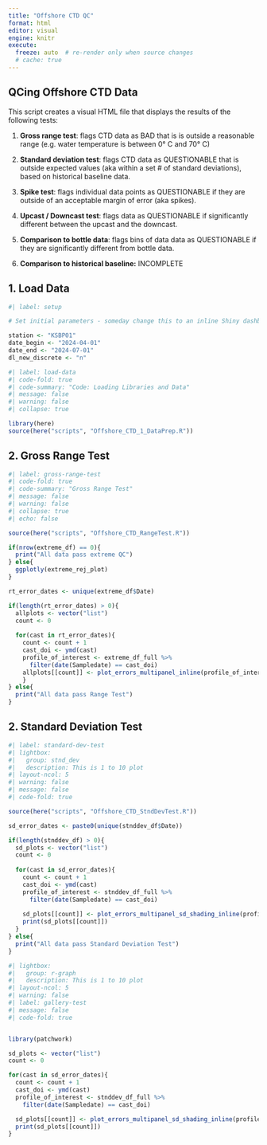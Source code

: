 ```yaml
---
title: "Offshore CTD QC"
format: html
editor: visual
engine: knitr
execute:
  freeze: auto  # re-render only when source changes
  # cache: true
---
```


## QCing Offshore CTD Data

This script creates a visual HTML file that displays the results of the following tests:

1.  **Gross range test**: flags CTD data as BAD that is is outside a reasonable range (e.g. water temperature is between 0° C and 70° C)

2.  **Standard deviation test**: flags CTD data as QUESTIONABLE that is outside expected values (aka within a set \# of standard deviations), based on historical baseline data.

3.  **Spike test**: flags individual data points as QUESTIONABLE if they are outside of an acceptable margin of error (aka spikes).

4.  **Upcast / Downcast test**: flags data as QUESTIONABLE if significantly different between the upcast and the downcast.

5.  **Comparison to bottle data**: flags bins of data data as QUESTIONABLE if they are significantly different from bottle data.

6.  **Comparison to historical baseline:** INCOMPLETE

## 1. Load Data

```r
#| label: setup

# Set initial parameters - someday change this to an inline Shiny dashboard

station <- "KSBP01"
date_begin <- "2024-04-01"
date_end <- "2024-07-01"
dl_new_discrete <- "n"

```

```r
#| label: load-data
#| code-fold: true
#| code-summary: "Code: Loading Libraries and Data"
#| message: false
#| warning: false
#| collapse: true

library(here)
source(here("scripts", "Offshore_CTD_1_DataPrep.R"))
```

## 2. Gross Range Test

```r
#| label: gross-range-test
#| code-fold: true
#| code-summary: "Gross Range Test"
#| message: false
#| warning: false
#| collapse: true
#| echo: false

source(here("scripts", "Offshore_CTD_RangeTest.R"))

if(nrow(extreme_df) == 0){
  print("All data pass extreme QC")
} else{
  ggplotly(extreme_rej_plot)
}

rt_error_dates <- unique(extreme_df$Date)

if(length(rt_error_dates) > 0){
  allplots <- vector("list")
  count <- 0
  
  for(cast in rt_error_dates){
    count <- count + 1
    cast_doi <- ymd(cast)
    profile_of_interest <- extreme_df_full %>%
      filter(date(Sampledate) == cast_doi)
    allplots[[count]] <- plot_errors_multipanel_inline(profile_of_interest, cast_doi)
    }
} else{
  print("All data pass Range Test")
}
```

## 2. Standard Deviation Test

```r
#| label: standard-dev-test
#| lightbox:
#|   group: stnd_dev
#|   description: This is 1 to 10 plot
#| layout-ncol: 5
#| warning: false
#| message: false
#| code-fold: true

source(here("scripts", "Offshore_CTD_StndDevTest.R"))

sd_error_dates <- paste0(unique(stnddev_df$Date))

if(length(stnddev_df) > 0){
  sd_plots <- vector("list")
  count <- 0
  
  for(cast in sd_error_dates){
    count <- count + 1
    cast_doi <- ymd(cast)
    profile_of_interest <- stnddev_df_full %>%
      filter(date(Sampledate) == cast_doi)
    
    sd_plots[[count]] <- plot_errors_multipanel_sd_shading_inline(profile_of_interest, cast_doi)
    print(sd_plots[[count]])
  }
} else{
  print("All data pass Standard Deviation Test")
}


```

```r
#| lightbox:
#|   group: r-graph
#|   description: This is 1 to 10 plot
#| layout-ncol: 5
#| warning: false
#| label: gallery-test
#| message: false
#| code-fold: true


library(patchwork)

sd_plots <- vector("list")
count <- 0

for(cast in sd_error_dates){
  count <- count + 1
  cast_doi <- ymd(cast)
  profile_of_interest <- stnddev_df_full %>%
    filter(date(Sampledate) == cast_doi)

  sd_plots[[count]] <- plot_errors_multipanel_sd_shading_inline(profile_of_interest, cast_doi)
  print(sd_plots[[count]])
}



```
